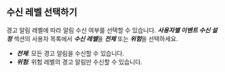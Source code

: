 ## 수신 레벨 선택하기

경고 알림 레벨에 따라 알림 수신 여부를 선택할 수 있습니다. ***사용자별 이벤트 수신 설정*** 섹션의 사용자 목록에서 ***수신 레벨***을 ***전체*** 또는 ***위험***을 선택하세요.

* ***전체***: 모든 경고 알림을 수신할 수 있습니다.
* ***위험***: 위험 레벨의 경고 알림만 수신할 수 있습니다.
